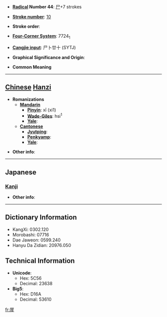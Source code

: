 * '''[[Wiktionary:Chinese radical index| Radical]] Number 44''': [[Wiktionary:Chinese radical index 尸|尸]]+7 strokes

* '''[[Wiktionary:Chinese total strokes index|Stroke number]]''': [[Wiktionary:Chinese total strokes index 10|10]]

* '''Stroke order''': 

* '''[[Wiktionary:Chinese four corner index|Four-Corner System]]''': 7724<sub>1</sub>

* '''[[Wiktionary:Chinese Cangjie index|Cangjie input]]''': 尸卜廿十 (SYTJ)

* '''Graphical Significance and Origin''': 

* '''Common Meaning'''

----

== [[Chinese]] [[Hanzi]] ==

* '''Romanizations'''
** '''[[Mandarin]]'''
*** '''[[Pinyin]]''': xī (xi1)
*** '''[[Wade-Giles]]''': hsi<sup>1</sup>
*** '''[[Yale]]''': 
** '''[[Cantonese]]'''
*** '''[[Jyutping]]''':
*** '''[[Penkyamp]]''': 
*** '''[[Yale]]''': 

* '''Other info''': 

----

==Japanese==
===[[Kanji]]===
{{kanji|on readings=[[せい]] (sei), [[さい]] (sai)|kun readings=[[やすむ]] (yasumu), [[かたい]] (katai)}}

* '''Other info''':  

----

== Dictionary Information ==

* KangXi: 0302.120
* Morobashi: 07716
* Dae Jaweon: 0599.240
* Hanyu Da Zidian: 20976.050

== Technical Information ==

* '''Unicode''':
** Hex: 5C56
** Decimal: 23638
* '''Big5''':
** Hex: D16A
** Decimal: 53610

[[fr:屖]]
